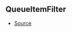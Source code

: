 ## QueueItemFilter



- [Source](https://github.com/Androz2091/discord-player/blob/0ea7a3e/packages/utils/src/Queue.ts#L3)